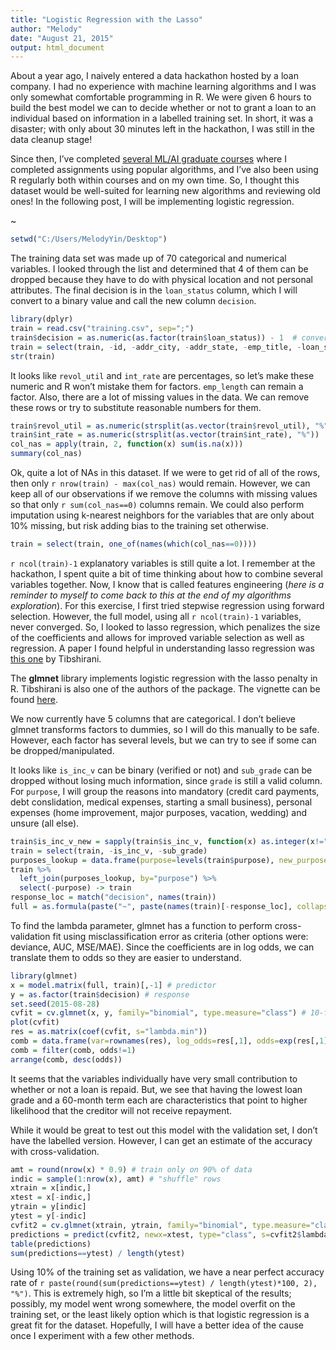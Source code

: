 ```yaml
---
title: "Logistic Regression with the Lasso"
author: "Melody"
date: "August 21, 2015"
output: html_document
---
```


About a year ago, I naively entered a data hackathon hosted by a loan company. I had no experience with machine learning algorithms and I was only somewhat comfortable programming in R. We were given 6 hours to build the best model we can to decide whether or not to grant a loan to an individual based on information in a labelled training set. In short, it was a disaster; with only about 30 minutes left in the hackathon, I was still in the data cleanup stage! 

Since then, I've completed [several ML/AI graduate courses](http://melodyyin.github.io/courses/) where I completed assignments using popular algorithms, and I've also been using R regularly both within courses and on my own time. So, I thought this dataset would be well-suited for learning new algorithms and reviewing old ones! In the following post, I will be implementing logistic regression.

~

```r
setwd("C:/Users/MelodyYin/Desktop")
```

The training data set was made up of 70 categorical and numerical variables. I looked through the list and determined that 4 of them can be dropped because they have to do with physical location and not personal attributes. The final decision is in the `loan_status` column, which I will convert to a binary value and call the new column `decision`.

```r
library(dplyr)
train = read.csv("training.csv", sep=";")
train$decision = as.numeric(as.factor(train$loan_status)) - 1  # convert to binary
train = select(train, -id, -addr_city, -addr_state, -emp_title, -loan_status) # drop irrel vars
str(train)
```

It looks like `revol_util` and `int_rate` are percentages, so let's make these numeric and R won't mistake them for factors. `emp_length` can remain a factor. Also, there are a lot of missing values in the data. We can remove these rows or try to substitute reasonable numbers for them.

```r
train$revol_util = as.numeric(strsplit(as.vector(train$revol_util), "%"))
train$int_rate = as.numeric(strsplit(as.vector(train$int_rate), "%"))
col_nas = apply(train, 2, function(x) sum(is.na(x)))
summary(col_nas)
```

Ok, quite a lot of NAs in this dataset. If we were to get rid of all of the rows, then only `r nrow(train) - max(col_nas)` would remain. However, we can keep all of our observations if we remove the columns with missing values so that only `r sum(col_nas==0)` columns remain. We could also perform imputation using k-nearest neighbors for the variables that are only about 10% missing, but risk adding bias to the training set otherwise.  

```r
train = select(train, one_of(names(which(col_nas==0))))
```

`r ncol(train)-1` explanatory variables is still quite a lot. I remember at the hackathon, I spent quite a bit of time thinking about how to combine several variables together. Now, I know that is called features engineering (*here is a reminder to myself to come back to this at the end of my algorithms exploration*). For this exercise, I first tried stepwise regression using forward selection. However, the full model, using all `r ncol(train)-1` variables, never converged. So, I looked to lasso regression, which penalizes the size of the coefficients and allows for improved variable selection as well as regression. A paper I found helpful in understanding lasso regression was [this one](http://statweb.stanford.edu/~tibs/lasso/lasso.pdf) by Tibshirani.

The **glmnet** library implements logistic regression with the lasso penalty in R. Tibshirani is also one of the authors of the package. The vignette can be found [here](http://web.stanford.edu/~hastie/glmnet/glmnet_alpha.html). 

We now currently have 5 columns that are categorical. I don't believe glmnet transforms factors to dummies, so I will do this manually to be safe. However, each factor has several levels, but we can try to see if some can be dropped/manipulated. 

It looks like `is_inc_v` can be binary (verified or not) and `sub_grade` can be dropped without losing much information, since `grade` is still a valid column. For `purpose`, I will group the reasons into mandatory (credit card payments, debt conslidation, medical expenses, starting a small business), personal expenses (home improvement, major purposes, vacation, wedding) and unsure (all else). 

```r
train$is_inc_v_new = sapply(train$is_inc_v, function(x) as.integer(x!="Not Verified")) # 0 = Not Verified, 1 = Verified
train = select(train, -is_inc_v, -sub_grade)
purposes_lookup = data.frame(purpose=levels(train$purpose), new_purpose=c("Unsure", "Mandatory", "Mandatory", "Personal", "Unsure", "Personal", "Mandatory", "Unsure", "Unsure", "Unsure", "Mandatory", "Personal", "Personal"))
train %>% 
  left_join(purposes_lookup, by="purpose") %>% 
  select(-purpose) -> train 
response_loc = match("decision", names(train))
full = as.formula(paste("~", paste(names(train)[-response_loc], collapse="+")))
```

To find the lambda parameter, glmnet has a function to perform cross-validation fit using misclassification error as criteria (other options were: deviance, AUC, MSE/MAE). Since the coefficients are in log odds, we can translate them to odds so they are easier to understand. 

```r
library(glmnet)
x = model.matrix(full, train)[,-1] # predictor
y = as.factor(train$decision) # response
set.seed(2015-08-28)
cvfit = cv.glmnet(x, y, family="binomial", type.measure="class") # 10-fold
plot(cvfit)
res = as.matrix(coef(cvfit, s="lambda.min"))
comb = data.frame(var=rownames(res), log_odds=res[,1], odds=exp(res[,1]))
comb = filter(comb, odds!=1)
arrange(comb, desc(odds))
```

It seems that the variables individually have very small contribution to whether or not a loan is repaid. But, we see that having the lowest loan grade and a 60-month term each are characteristics that point to higher likelihood that the creditor will not receive repayment. 

While it would be great to test out this model with the validation set, I don't have the labelled version. However, I can get an estimate of the accuracy with cross-validation. 

```r
amt = round(nrow(x) * 0.9) # train only on 90% of data
indic = sample(1:nrow(x), amt) # "shuffle" rows 
xtrain = x[indic,]
xtest = x[-indic,]
ytrain = y[indic]
ytest = y[-indic]
cvfit2 = cv.glmnet(xtrain, ytrain, family="binomial", type.measure="class")
predictions = predict(cvfit2, newx=xtest, type="class", s=cvfit2$lambda.min)
table(predictions)
sum(predictions==ytest) / length(ytest) 
```

Using 10% of the training set as validation, we have a near perfect accuracy rate of `r paste(round(sum(predictions==ytest) / length(ytest)*100, 2), "%")`. This is extremely high, so I'm a little bit skeptical of the results; possibly, my model went wrong somewhere, the model overfit on the training set, or the least likely option which is that logistic regression is a great fit for the dataset. Hopefully, I will have a better idea of the cause once I experiment with a few other methods. 
